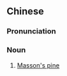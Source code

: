 ==Chinese==
{{zh-forms}}

===Pronunciation===
{{zh-pron
|mn=xm:chhiⁿ-ô͘
|cat=n
}}

===Noun===
{{zh-noun}}

# {{lb|zh|Xiamen|_|Min Nan}} [[w:Pinus massoniana|Masson's pine]]